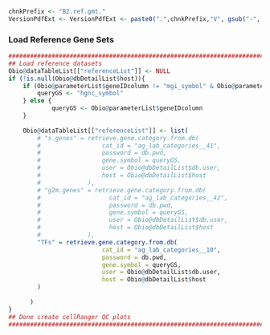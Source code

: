 <!-- Set Parameters Module -->
<!-- Set the chnkPrefix to make all chunks unique in the overall folder -->
```r
chnkPrefix <- "B2.ref.gmt."
VersionPdfExt <- VersionPdfExt <- paste0(".",chnkPrefix,"V", gsub("-", "", Sys.Date()), ".pdf")
```


### Load Reference Gene Sets
```r
###############################################################################
## Load reference datasets                                                   ##
Obio@dataTableList[["referenceList"]] <- NULL
if (!is.null(Obio@dbDetailList$host)){
    if (Obio@parameterList$geneIDcolumn != "mgi_symbol" & Obio@parameterList$geneIDcolumn != "hgnc_symbol") {
        queryGS <- "hgnc_symbol" 
    } else {
            queryGS <- Obio@parameterList$geneIDcolumn
    }
  
    Obio@dataTableList[["referenceList"]] <- list(
        # "s.genes" = retrieve.gene.category.from.db(
        #                 cat_id = "ag_lab_categories__41",
        #                 password = db.pwd,
        #                 gene.symbol = queryGS,
        #                 user = Obio@dbDetailList$db.user,
        #                 host = Obio@dbDetailList$host
        #             ),
        # "g2m.genes" = retrieve.gene.category.from.db(
        #                   cat_id = "ag_lab_categories__42",
        #                   password = db.pwd,
        #                   gene.symbol = queryGS,
        #                   user = Obio@dbDetailList$db.user,
        #                   host = Obio@dbDetailList$host
        #             ),
        "TFs" = retrieve.gene.category.from.db(
                          cat_id = "ag_lab_categories__10",
                          password = db.pwd,
                          gene.symbol = queryGS,
                          user = Obio@dbDetailList$db.user,
                          host = Obio@dbDetailList$host
        )
        
      )
}
## Done create cellRanger QC plots                                           ##
###############################################################################
```
